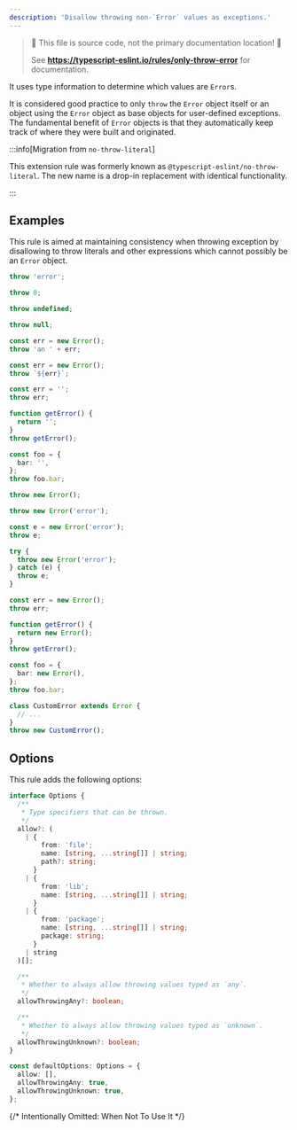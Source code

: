 ```yaml
---
description: 'Disallow throwing non-`Error` values as exceptions.'
---
```



> 🛑 This file is source code, not the primary documentation location! 🛑
>
> See **https://typescript-eslint.io/rules/only-throw-error** for documentation.

It uses type information to determine which values are `Error`s.

It is considered good practice to only `throw` the `Error` object itself or an object using the `Error` object as base objects for user-defined exceptions.
The fundamental benefit of `Error` objects is that they automatically keep track of where they were built and originated.

:::info[Migration from `no-throw-literal`]

This extension rule was formerly known as `@typescript-eslint/no-throw-literal`.
The new name is a drop-in replacement with identical functionality.

:::

## Examples

This rule is aimed at maintaining consistency when throwing exception by disallowing to throw literals and other expressions which cannot possibly be an `Error` object.

<Tabs>
<TabItem value="❌ Incorrect">

```ts
throw 'error';

throw 0;

throw undefined;

throw null;

const err = new Error();
throw 'an ' + err;

const err = new Error();
throw `${err}`;

const err = '';
throw err;

function getError() {
  return '';
}
throw getError();

const foo = {
  bar: '',
};
throw foo.bar;
```

</TabItem>
<TabItem value="✅ Correct">

```ts
throw new Error();

throw new Error('error');

const e = new Error('error');
throw e;

try {
  throw new Error('error');
} catch (e) {
  throw e;
}

const err = new Error();
throw err;

function getError() {
  return new Error();
}
throw getError();

const foo = {
  bar: new Error(),
};
throw foo.bar;

class CustomError extends Error {
  // ...
}
throw new CustomError();
```

</TabItem>
</Tabs>

## Options

This rule adds the following options:

```ts
interface Options {
  /**
   * Type specifiers that can be thrown.
   */
  allow?: (
    | {
        from: 'file';
        name: [string, ...string[]] | string;
        path?: string;
      }
    | {
        from: 'lib';
        name: [string, ...string[]] | string;
      }
    | {
        from: 'package';
        name: [string, ...string[]] | string;
        package: string;
      }
    | string
  )[];

  /**
   * Whether to always allow throwing values typed as `any`.
   */
  allowThrowingAny?: boolean;

  /**
   * Whether to always allow throwing values typed as `unknown`.
   */
  allowThrowingUnknown?: boolean;
}

const defaultOptions: Options = {
  allow: [],
  allowThrowingAny: true,
  allowThrowingUnknown: true,
};
```

{/* Intentionally Omitted: When Not To Use It */}
